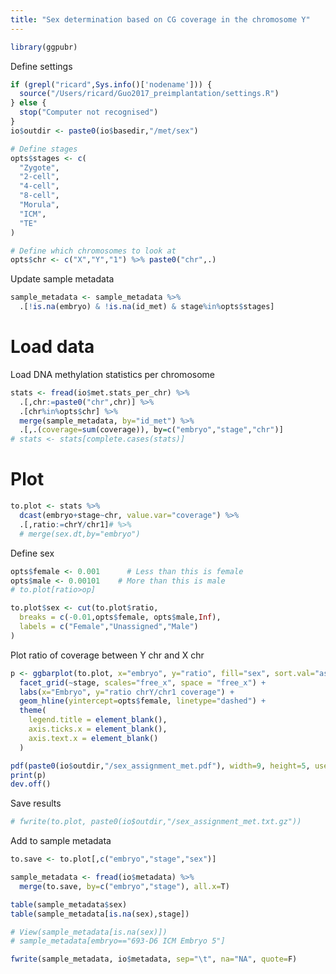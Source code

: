 ```yaml
---
title: "Sex determination based on CG coverage in the chromosome Y"
---
```


```r
library(ggpubr)
```

Define settings
```r
if (grepl("ricard",Sys.info()['nodename'])) {
  source("/Users/ricard/Guo2017_preimplantation/settings.R")
} else {
  stop("Computer not recognised")
}
io$outdir <- paste0(io$basedir,"/met/sex")

# Define stages
opts$stages <- c(
  "Zygote",
  "2-cell",
  "4-cell",
  "8-cell",
  "Morula",
  "ICM",
  "TE"
)

# Define which chromosomes to look at
opts$chr <- c("X","Y","1") %>% paste0("chr",.)
```

Update sample metadata
```r
sample_metadata <- sample_metadata %>% 
  .[!is.na(embryo) & !is.na(id_met) & stage%in%opts$stages]
```

# Load data

Load DNA methylation statistics per chromosome
```r
stats <- fread(io$met.stats_per_chr) %>%
  .[,chr:=paste0("chr",chr)] %>%
  .[chr%in%opts$chr] %>%
  merge(sample_metadata, by="id_met") %>%
  .[,.(coverage=sum(coverage)), by=c("embryo","stage","chr")]
# stats <- stats[complete.cases(stats)]
```

# Plot

```r
to.plot <- stats %>% 
  dcast(embryo+stage~chr, value.var="coverage") %>%
  .[,ratio:=chrY/chr1]# %>%
  # merge(sex.dt,by="embryo")
```

Define sex
```r
opts$female <- 0.001      # Less than this is female
opts$male <- 0.00101    # More than this is male
# to.plot[ratio>op]

to.plot$sex <- cut(to.plot$ratio, 
  breaks = c(-0.01,opts$female, opts$male,Inf),
  labels = c("Female","Unassigned","Male")
)
```


Plot ratio of coverage between Y chr and X chr
```r
p <- ggbarplot(to.plot, x="embryo", y="ratio", fill="sex", sort.val="asc") +
  facet_grid(~stage, scales="free_x", space = "free_x") +
  labs(x="Embryo", y="ratio chrY/chr1 coverage") +
  geom_hline(yintercept=opts$female, linetype="dashed") +
  theme(
    legend.title = element_blank(),
    axis.ticks.x = element_blank(),
    axis.text.x = element_blank()
  )

pdf(paste0(io$outdir,"/sex_assignment_met.pdf"), width=9, height=5, useDingbats = F)
print(p)
dev.off()
```

Save results
```r
# fwrite(to.plot, paste0(io$outdir,"/sex_assignment_met.txt.gz"))
```

Add to sample metadata
```r
to.save <- to.plot[,c("embryo","stage","sex")]

sample_metadata <- fread(io$metadata) %>% 
  merge(to.save, by=c("embryo","stage"), all.x=T)

table(sample_metadata$sex)
table(sample_metadata[is.na(sex),stage])

# View(sample_metadata[is.na(sex)])
# sample_metadata[embryo=="693-D6 ICM Embryo 5"]
```

```r
fwrite(sample_metadata, io$metadata, sep="\t", na="NA", quote=F)
```

